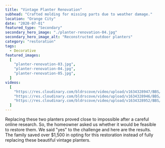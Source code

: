 ```yaml
---
title: "Vintage Planter Renovation"
subhead: "Crafted molding for missing parts due to weather damage."
location: "Orange City"
date: "2020-07-01"
featured_type: "Secondary"
secondary_hero_image: "./planter-renovation-04.jpg"
secondary_hero_image_alt: "Reconstructed outdoor planters"
category: "restoration"
tags:
  - Decorative
featured_images:
  [
    "planter-renovation-03.jpg",
    "planter-renovation-04.jpg",
    "planter-renovation-05.jpg",
  ]
videos:
  [
    "https://res.cloudinary.com/bldrscove/video/upload/v1634328947/BBS/Website-Assets/renovated-planter-overview-01_zwqfdm.mp4#t=0.001",
    "https://res.cloudinary.com/bldrscove/video/upload/v1634328946/BBS/Website-Assets/renovated-planter-overview-02_qvs8ti.mp4#t=0.001",
    "https://res.cloudinary.com/bldrscove/video/upload/v1634328952/BBS/Website-Assets/renovated-planter-overview-03_kqqvpy.mp4#t=0.001",
  ]
---
```


Replacing these two planters proved close to impossible after a careful online research. So, the homeowner asked us whether it would be feasible to restore them. We said "yes" to the challenge and here are the results. The family saved over $1,500 in opting for this restoration instead of fully replacing these beautiful vintage planters.
